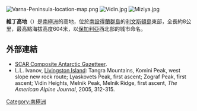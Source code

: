 [[Image:Varna-Peninsula-location-map.png|thumb]]
[[Image:Vidin.jpg|thumb]]
[[Image:Miziya.jpg|thumb]]

'''維丁高地'''（{{lang-bg|Видински възвишения}}）是[[南極洲|南極洲]]的高地，位於[[南設得蘭群島|南設得蘭群島]]的[[利文斯頓島|利文斯頓島]]東部，全長約8公里，最高點海拔高度604米，以[[保加利亞|保加利亞]]西北部的城市命名。

{{coord|62|31|40|S|60|07|30|W|display=title}}

==外部連結==
* [http://data.aad.gov.au/aadc/gaz/scar/ SCAR Composite Antarctic Gazetteer]{{WebCite|url=https://www.webcitation.org/5ug2CfC7m?url=http://data.aad.gov.au/aadc/gaz/scar/ |date=20101202140255 |dateformat=iso }}.
* L.L. Ivanov, [http://c498469.r69.cf2.rackcdn.com/2005/305_antarctica_aaj2005.pdf Livingston Island]{{Wayback|url=http://c498469.r69.cf2.rackcdn.com/2005/305_antarctica_aaj2005.pdf |date=20120323112755 }}: Tangra Mountains, Komini Peak, west slope new rock route; Lyaskovets Peak, first ascent; Zograf Peak, first ascent; Vidin Heights, Melnik Peak, Melnik Ridge, first ascent, ''The American Alpine Journal'', 2005, 312-315.

{{Antarctica-geo-stub}}
[[Category:南極洲|Category:南極洲]]